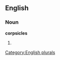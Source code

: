 
==English==

===Noun===
'''corpsicles'''

# {{plural of|[[corpsicle]]}}

[[Category:English plurals]]